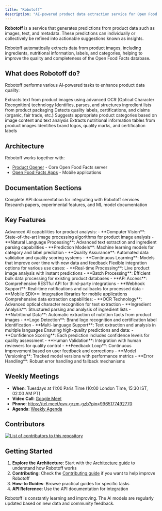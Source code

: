 ```yaml
---
title: "Robotoff"
description: "AI-powered product data extraction service for Open Food Facts. Learn about computer vision, ingredient analysis, and machine learning features."
---
```



**Robotoff** is a service that generates predictions from product data such as images, text, and metadata. These predictions can individually or collectively be refined into actionable suggestions known as insights.

<Callout type="info">
  Robotoff automatically extracts data from product images, including
  ingredients, nutritional information, labels, and categories, helping to
  improve the quality and completeness of the Open Food Facts database.
</Callout>

## What does Robotoff do?

Robotoff performs various AI-powered tasks to enhance product data quality:

<Steps>
  <Step title="Image Analysis">
    Extracts text from product images using advanced OCR (Optical Character
    Recognition) technology
  </Step>
  <Step title="Ingredient Detection">
    Identifies, parses, and structures ingredient lists from product packaging
  </Step>
  <Step title="Label Recognition">
    Detects quality labels, certifications, and claims (organic, fair trade,
    etc.)
  </Step>
  <Step title="Category Prediction">
    Suggests appropriate product categories based on image content and text
    analysis
  </Step>
  <Step title="Nutrition Extraction">
    Extracts nutritional information tables from product images
  </Step>
  <Step title="Logo Detection">
    Identifies brand logos, quality marks, and certification labels
  </Step>
</Steps>

## Architecture

Robotoff works together with:

- [Product Opener](https://github.com/openfoodfacts/openfoodfacts-server) - Core Open Food Facts server
- [Open Food Facts Apps](https://github.com/openfoodfacts/smooth-app) - Mobile applications

## Documentation Sections

<Cards>
  <Card href="/docs/Robotoff/api-index" title="API Reference">
    Complete API documentation for integrating with Robotoff services
  </Card>
  <Card href="/docs/Robotoff/research" title="Research">
    Research papers, experimental features, and ML model documentation
  </Card>
</Cards>

## Key Features

<Accordions type="single">
  <Accordion title="Machine Learning Pipeline" id="ml-pipeline">
    Advanced AI capabilities for product analysis:
    - **Computer Vision**: State-of-the-art image processing algorithms for product image analysis
    - **Natural Language Processing**: Advanced text extraction and ingredient parsing capabilities
    - **Prediction Models**: Machine learning models for category and label prediction
    - **Quality Assurance**: Automated data validation and quality scoring systems
    - **Continuous Learning**: Models that improve over time with new data and feedback
  </Accordion>
  
  <Accordion title="Integration Capabilities" id="integration">
    Flexible integration options for various use cases:
    - **Real-time Processing**: Live product image analysis with instant predictions
    - **Batch Processing**: Efficient bulk data processing for existing product databases
    - **API Access**: Comprehensive RESTful API for third-party integrations
    - **Webhook Support**: Real-time notifications and callbacks for processed data
    - **Mobile SDK**: Integration libraries for mobile applications
  </Accordion>
  
  <Accordion title="Data Extraction Features" id="data-extraction">
    Comprehensive data extraction capabilities:
    - **OCR Technology**: Advanced optical character recognition for text extraction
    - **Ingredient Analysis**: Structured parsing and analysis of ingredient lists
    - **Nutritional Data**: Automatic extraction of nutrition facts from product images
    - **Logo Detection**: Brand logo recognition and certification label identification
    - **Multi-language Support**: Text extraction and analysis in multiple languages
  </Accordion>
  
  <Accordion title="Quality & Accuracy" id="quality-accuracy">
    Ensuring high-quality predictions and data:
    - **Confidence Scoring**: Each prediction includes confidence levels for quality assessment
    - **Human Validation**: Integration with human reviewers for quality control
    - **Feedback Loop**: Continuous improvement based on user feedback and corrections
    - **Model Versioning**: Tracked model versions with performance metrics
    - **Error Handling**: Robust error handling and fallback mechanisms
  </Accordion>
</Accordions>

## Weekly Meetings

- **When**: Tuesdays at 11:00 Paris Time (10:00 London Time, 15:30 IST, 02:00 AM PT)
- **Video Call**: [Google Meet](https://meet.google.com/qvv-grzm-gzb)
- **Phone**: https://tel.meet/qvv-grzm-gzb?pin=9965177492770
- **Agenda**: [Weekly Agenda](https://drive.google.com/open?id=1RUfmWHjtFVaBcvQ17YfXu6FW6oRFWg-2lncljG0giKI)

## Contributors

<GithubInfo owner="openfoodfacts" repo="robotoff" />

<a href="https://github.com/openfoodfacts/robotoff/graphs/contributors">
  <img
    alt="List of contributors to this repository"
    src="https://contrib.rocks/image?repo=openfoodfacts/robotoff"
  />
</a>

## Getting Started

1. **Explore the Architecture**: Start with the [Architecture guide](/docs/Robotoff/introduction/architecture) to understand how Robotoff works
2. **Contributing**: Check the [Contributing guide](/docs/Robotoff/introduction/contributing) if you want to help improve Robotoff
3. **How-to Guides**: Browse practical guides for specific tasks
4. **API Reference**: Use the API documentation for integration

<Callout type="info">
  Robotoff is constantly learning and improving. The AI models are regularly
  updated based on new data and community feedback.
</Callout>
